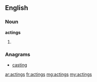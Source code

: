 ==English==

===Noun===
'''actings'''
# {{plural of|[[acting]]}}

===Anagrams===
* [[casting#English|casting]]

[[ar:actings]]
[[fr:actings]]
[[mg:actings]]
[[my:actings]]
